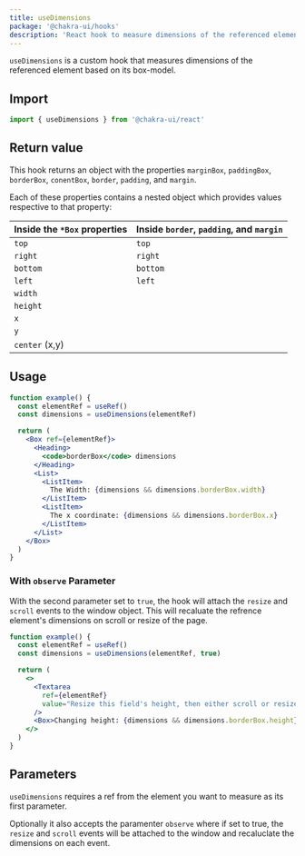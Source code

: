 ```yaml
---
title: useDimensions
package: '@chakra-ui/hooks'
description: 'React hook to measure dimensions of the referenced element'
---
```


`useDimensions` is a custom hook that measures dimensions of the referenced
element based on its box-model.

## Import

```js
import { useDimensions } from '@chakra-ui/react'
```

## Return value

This hook returns an object with the properties `marginBox`, `paddingBox`,
`borderBox`, `conentBox`, `border`, `padding`, and `margin`.

Each of these properties contains a nested object which provides values
respective to that property:

| Inside the `*Box` properties | Inside `border`, `padding`, and `margin` |
| ---------------------------- | ---------------------------------------- |
| `top`                        | `top`                                    |
| `right`                      | `right`                                  |
| `bottom`                     | `bottom`                                 |
| `left`                       | `left`                                   |
| `width`                      |                                          |
| `height`                     |                                          |
| `x`                          |                                          |
| `y`                          |                                          |
| `center` (x,y)               |                                          |

## Usage

```jsx
function example() {
  const elementRef = useRef()
  const dimensions = useDimensions(elementRef)

  return (
    <Box ref={elementRef}>
      <Heading>
        <code>borderBox</code> dimensions
      </Heading>
      <List>
        <ListItem>
          The Width: {dimensions && dimensions.borderBox.width}
        </ListItem>
        <ListItem>
          The x coordinate: {dimensions && dimensions.borderBox.x}
        </ListItem>
      </List>
    </Box>
  )
}
```

### With `observe` Parameter

With the second parameter set to `true`, the hook will attach the `resize` and
`scroll` events to the window object. This will recaluate the refrence element's
dimensions on scroll or resize of the page.

```jsx
function example() {
  const elementRef = useRef()
  const dimensions = useDimensions(elementRef, true)

  return (
    <>
      <Textarea
        ref={elementRef}
        value="Resize this field's height, then either scroll or resize the page."
      />
      <Box>Changing height: {dimensions && dimensions.borderBox.height}</Box>
    </>
  )
}
```

## Parameters

`useDimensions` requires a ref from the element you want to measure as its first
parameter.

Optionally it also accepts the paramenter `observe` where if set to true, the
`resize` and `scroll` events will be attached to the window and recaluclate the
dimensions on each event.
